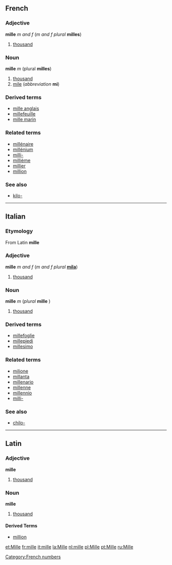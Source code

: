 ==French==
===Adjective===
'''mille''' ''m and f'' (''m and f plural'' '''milles''')

# [[thousand]]

===Noun===
'''mille''' ''m'' (plural '''milles''')

#[[thousand]]
#[[mile]] (''abbreviation'' '''mi''')

===Derived terms===
*[[mille anglais]]
*[[millefeuille]]
*[[mille marin]]

===Related terms===
*[[millénaire]]
*[[millénium]]
*[[milli-#French|milli-]]
*[[millième]]
*[[millier]]
*[[million#French|million]]

===See also===
*[[kilo-#French|kilo-]]

----
==Italian==
===Etymology===
From Latin '''mille'''

===Adjective===
'''mille''' ''m and f'' (''m and f plural'' '''[[mila]]''')

#[[thousand]]

===Noun===
'''mille''' ''m'' (''plural'' '''mille'''<!--sic-->)

#[[thousand]]

===Derived terms===
*[[millefoglie]]
*[[millepiedi]]
*[[millesimo]]

===Related terms===
*[[milione]]
*[[millanta]]
*[[millenario]]
*[[millenne]]
*[[millennio]]
*[[milli-]]

===See also===
*[[chilo-]]

[[Category:French numbers]]
----

==Latin==
===Adjective===
'''mille'''

# [[thousand]]

===Noun===
'''mille'''

# [[thousand]]

====Derived Terms====
*[[million]]


[[et:Mille]]
[[fr:mille]]
[[it:mille]]
[[la:Mille]]
[[nl:mille]]
[[pl:Mille]]
[[pt:Mille]]
[[ru:Mille]]